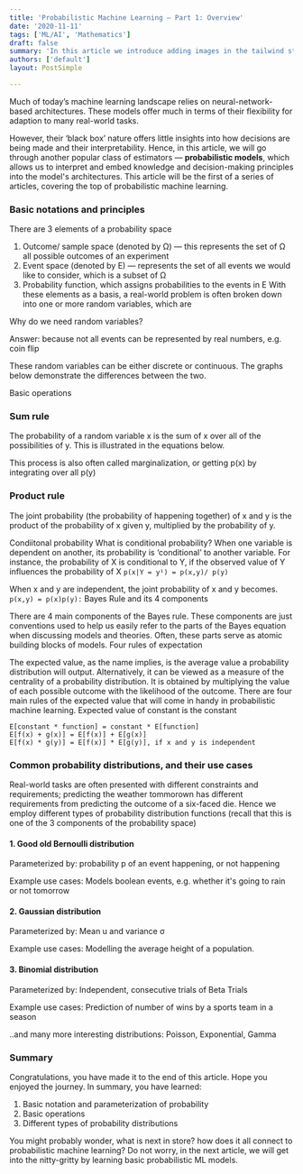 ```yaml
---
title: 'Probabilistic Machine Learning — Part 1: Overview'
date: '2020-11-11'
tags: ['ML/AI', 'Mathematics']
draft: false
summary: 'In this article we introduce adding images in the tailwind starter blog and the benefits and limitations of the next/image component.'
authors: ['default']
layout: PostSimple

---
```



Much of today’s machine learning landscape relies on neural-network-based architectures. These models offer much in terms of their flexibility for adaption to many real-world tasks.

However, their ‘black box’ nature offers little insights into how decisions are being made and their interpretability. Hence, in this article, we will go through another popular class of estimators — **probabilistic models**, which allows us to interpret and embed knowledge and decision-making principles into the model's architectures. This article will be the first of a series of articles, covering the top of probabilistic machine learning.

### Basic notations and principles
There are 3 elements of a probability space
1. Outcome/ sample space (denoted by Ω) — this represents the set of Ω all possible outcomes of an experiment
2. Event space (denoted by E) — represents the set of all events we would like to consider, which is a subset of Ω
3. Probability function, which assigns probabilities to the events in E
With these elements as a basis, a real-world problem is often broken down into one or more random variables, which are

Why do we need random variables?

Answer: because not all events can be represented by real numbers, e.g. coin flip

These random variables can be either discrete or continuous. The graphs below demonstrate the differences between the two.

Basic operations
### Sum rule
The probability of a random variable x is the sum of x over all of the possibilities of y. This is illustrated in the equations below.

This process is also often called marginalization, or getting p(x) by integrating over all p(y)

### Product rule
The joint probability (the probability of happening together) of x and y is the product of the probability of x given y, multiplied by the probability of y.



Condiitonal probability
What is conditional probability?
When one variable is dependent on another, its probability is ‘conditional’ to another variable. For instance, the probability of X is conditional to Y, if the observed value of Y influences the probability of X
`p(x|Y = y¹) = p(x,y)/ p(y)`

When x and y are independent, the joint probability of x and y becomes. `p(x,y) = p(x)p(y):`
Bayes Rule and its 4 components

There are 4 main components of the Bayes rule. These components are just conventions used to help us easily refer to the parts of the Bayes equation when discussing models and theories. Often, these parts serve as atomic building blocks of models.
Four rules of expectation

The expected value, as the name implies, is the average value a probability distribution will output. Alternatively, it can be viewed as a measure of the centrality of a probability distribution. It is obtained by multiplying the value of each possible outcome with the likelihood of the outcome. There are four main rules of the expected value that will come in handy in probabilistic machine learning.
Expected value of constant is the constant
```
E[constant * function] = constant * E[function]
E[f(x) + g(x)] = E[f(x)] + E[g(x)]
E[f(x) * g(y)] = E[f(x)] * E[g(y)], if x and y is independent
```

### Common probability distributions, and their use cases

Real-world tasks are often presented with different constraints and requirements; 
predicting the weather tommorown has different requirements from predicting the outcome of a six-faced die. 
Hence we employ different types of probability distribution functions (recall that this is one of the 3 components of the probability space)

#### 1. Good old Bernoulli distribution

Parameterized by: probability p of an event happening, or not happening

Example use cases: Models boolean events, e.g. whether it's going to rain or not tomorrow

#### 2. Gaussian distribution

Parameterized by: Mean u and variance σ

Example use cases: Modelling the average height of a population.

#### 3. Binomial distribution

Parameterized by: Independent, consecutive trials of Beta Trials

Example use cases: Prediction of number of wins by a sports team in a season

..and many more interesting distributions: Poisson, Exponential, Gamma

### Summary
Congratulations, you have made it to the end of this article. Hope you enjoyed the journey. In summary, you have learned:
1. Basic notation and parameterization of probability
2. Basic operations
3. Different types of probability distributions

You might probably wonder, what is next in store? how does it all connect to probabilistic machine learning? Do not worry, in the next article, we will get into the nitty-gritty by learning basic probabilistic ML models.







